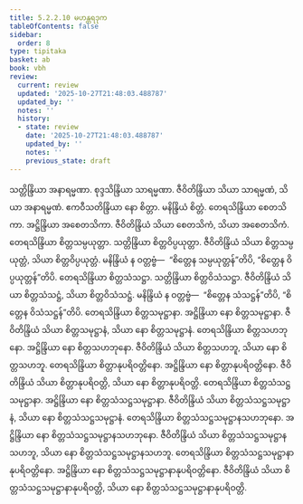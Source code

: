 ```yaml
---
title: 5.2.2.10 မဟန္တရဒုက
tableOfContents: false
sidebar:
  order: 8
type: tipitaka
basket: ab
book: vbh
review:
  current: review
  updated: '2025-10-27T21:48:03.488787'
  updated_by: ''
  notes: ''
  history:
  - state: review
    date: '2025-10-27T21:48:03.488787'
    updated_by: ''
    notes: ''
    previous_state: draft
---
```



<ReviewStatus review={frontmatter.review} showDetails={true} />

<HypothesisAnnotation frontmatter={frontmatter} />

<DynamicBreadcrumb />

<Paragraph number="926" book="vbh">
သတ္တိန္ဒြိယာ အနာရမ္မဏာ. စုဒ္ဒသိန္ဒြိယာ သာရမ္မဏာ. ဇီဝိတိန္ဒြိယာ သိယာ သာရမ္မဏံ, သိယာ အနာရမ္မဏံ. ဧကဝီသတိန္ဒြိယာ နော စိတ္တာ. မနိန္ဒြိယံ စိတ္တံ. တေရသိန္ဒြိယာ စေတသိကာ. အဋ္ဌိန္ဒြိယာ အစေတသိကာ. ဇီဝိတိန္ဒြိယံ သိယာ စေတသိကံ, သိယာ အစေတသိကံ. တေရသိန္ဒြိယာ စိတ္တသမ္ပယုတ္တာ. သတ္တိန္ဒြိယာ စိတ္တဝိပ္ပယုတ္တာ. ဇီဝိတိန္ဒြိယံ သိယာ စိတ္တသမ္ပယုတ္တံ, သိယာ စိတ္တဝိပ္ပယုတ္တံ. မနိန္ဒြိယံ န ဝတ္တဗ္ဗံ—  “စိတ္တေန သမ္ပယုတ္တန်”တိပိ, “စိတ္တေန ဝိပ္ပယုတ္တန်”တိပိ.
</Paragraph>

<Paragraph number="927" book="vbh">
တေရသိန္ဒြိယာ စိတ္တသံသဋ္ဌာ. သတ္တိန္ဒြိယာ စိတ္တဝိသံသဋ္ဌာ. ဇီဝိတိန္ဒြိယံ သိယာ စိတ္တသံသဋ္ဌံ, သိယာ စိတ္တဝိသံသဋ္ဌံ. မနိန္ဒြိယံ န ဝတ္တဗ္ဗံ—  “စိတ္တေန သံသဋ္ဌန်”တိပိ, “စိတ္တေန ဝိသံသဋ္ဌန်”တိပိ. တေရသိန္ဒြိယာ စိတ္တသမုဋ္ဌာနာ. အဋ္ဌိန္ဒြိယာ နော စိတ္တသမုဋ္ဌာနာ. ဇီဝိတိန္ဒြိယံ သိယာ စိတ္တသမုဋ္ဌာနံ, သိယာ နော စိတ္တသမုဋ္ဌာနံ.
</Paragraph>

<Paragraph number="928" book="vbh">
တေရသိန္ဒြိယာ စိတ္တသဟဘုနော. အဋ္ဌိန္ဒြိယာ နော စိတ္တသဟဘုနော. ဇီဝိတိန္ဒြိယံ သိယာ စိတ္တသဟဘူ, သိယာ နော စိတ္တသဟဘူ. တေရသိန္ဒြိယာ စိတ္တာနုပရိဝတ္တိနော. အဋ္ဌိန္ဒြိယာ နော စိတ္တာနုပရိဝတ္တိနော. ဇီဝိတိန္ဒြိယံ သိယာ စိတ္တာနုပရိဝတ္တိ, သိယာ နော စိတ္တာနုပရိဝတ္တိ.
</Paragraph>

<Paragraph number="929" book="vbh">
တေရသိန္ဒြိယာ စိတ္တသံသဋ္ဌသမုဋ္ဌာနာ. အဋ္ဌိန္ဒြိယာ နော စိတ္တသံသဋ္ဌသမုဋ္ဌာနာ. ဇီဝိတိန္ဒြိယံ သိယာ စိတ္တသံသဋ္ဌသမုဋ္ဌာနံ, သိယာ နော စိတ္တသံသဋ္ဌသမုဋ္ဌာနံ. တေရသိန္ဒြိယာ စိတ္တသံသဋ္ဌသမုဋ္ဌာနသဟဘုနော. အဋ္ဌိန္ဒြိယာ နော စိတ္တသံသဋ္ဌသမုဋ္ဌာနသဟဘုနော. ဇီဝိတိန္ဒြိယံ သိယာ စိတ္တသံသဋ္ဌသမုဋ္ဌာနသဟဘူ, သိယာ နော စိတ္တသံသဋ္ဌသမုဋ္ဌာနသဟဘူ. တေရသိန္ဒြိယာ စိတ္တသံသဋ္ဌသမုဋ္ဌာနာနုပရိဝတ္တိနော. အဋ္ဌိန္ဒြိယာ နော စိတ္တသံသဋ္ဌသမုဋ္ဌာနာနုပရိဝတ္တိနော. ဇီဝိတိန္ဒြိယံ သိယာ စိတ္တသံသဋ္ဌသမုဋ္ဌာနာနုပရိဝတ္တိ, သိယာ နော စိတ္တသံသဋ္ဌသမုဋ္ဌာနာနုပရိဝတ္တိ.
</Paragraph>